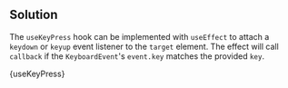 

## Solution

The `useKeyPress` hook can be implemented with `useEffect` to attach a `keydown` or `keyup` event listener to the `target` element. The effect will call `callback` if the `KeyboardEvent`'s `event.key` matches the provided `key`.

<MDXCodeBlock>{useKeyPress}</MDXCodeBlock>
